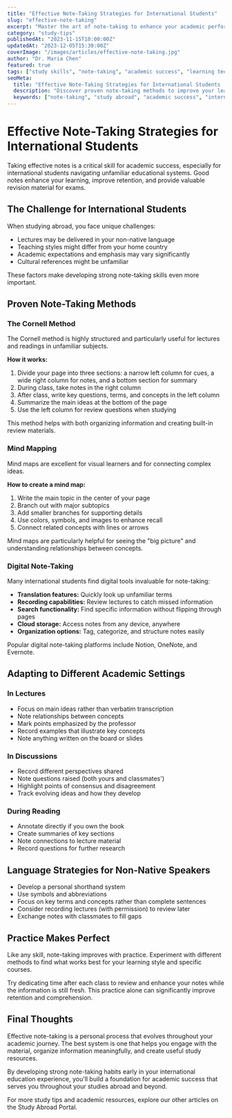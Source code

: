 ```yaml
---
title: "Effective Note-Taking Strategies for International Students"
slug: "effective-note-taking"
excerpt: "Master the art of note-taking to enhance your academic performance while studying abroad."
category: "study-tips"
publishedAt: "2023-11-15T10:00:00Z"
updatedAt: "2023-12-05T15:30:00Z"
coverImage: "/images/articles/effective-note-taking.jpg"
author: "Dr. Maria Chen"
featured: true
tags: ["study skills", "note-taking", "academic success", "learning techniques"]
seoMeta:
  title: "Effective Note-Taking Strategies for International Students | Study Abroad Portal"
  description: "Discover proven note-taking methods to improve your learning, retention, and academic performance when studying in a foreign education system."
  keywords: ["note-taking", "study abroad", "academic success", "international students", "Cornell method", "mind maps"]
---
```


# Effective Note-Taking Strategies for International Students

Taking effective notes is a critical skill for academic success, especially for international students navigating unfamiliar educational systems. Good notes enhance your learning, improve retention, and provide valuable revision material for exams.

## The Challenge for International Students

When studying abroad, you face unique challenges:

- Lectures may be delivered in your non-native language
- Teaching styles might differ from your home country
- Academic expectations and emphasis may vary significantly
- Cultural references might be unfamiliar

These factors make developing strong note-taking skills even more important.

## Proven Note-Taking Methods

### The Cornell Method

The Cornell method is highly structured and particularly useful for lectures and readings in unfamiliar subjects.

**How it works:**
1. Divide your page into three sections: a narrow left column for cues, a wide right column for notes, and a bottom section for summary
2. During class, take notes in the right column
3. After class, write key questions, terms, and concepts in the left column
4. Summarize the main ideas at the bottom of the page
5. Use the left column for review questions when studying

This method helps with both organizing information and creating built-in review materials.

### Mind Mapping

Mind maps are excellent for visual learners and for connecting complex ideas.

**How to create a mind map:**
1. Write the main topic in the center of your page
2. Branch out with major subtopics
3. Add smaller branches for supporting details
4. Use colors, symbols, and images to enhance recall
5. Connect related concepts with lines or arrows

Mind maps are particularly helpful for seeing the "big picture" and understanding relationships between concepts.

### Digital Note-Taking

Many international students find digital tools invaluable for note-taking:

- **Translation features:** Quickly look up unfamiliar terms
- **Recording capabilities:** Review lectures to catch missed information
- **Search functionality:** Find specific information without flipping through pages
- **Cloud storage:** Access notes from any device, anywhere
- **Organization options:** Tag, categorize, and structure notes easily

Popular digital note-taking platforms include Notion, OneNote, and Evernote.

## Adapting to Different Academic Settings

### In Lectures

- Focus on main ideas rather than verbatim transcription
- Note relationships between concepts
- Mark points emphasized by the professor
- Record examples that illustrate key concepts
- Note anything written on the board or slides

### In Discussions

- Record different perspectives shared
- Note questions raised (both yours and classmates')
- Highlight points of consensus and disagreement
- Track evolving ideas and how they develop

### During Reading

- Annotate directly if you own the book
- Create summaries of key sections
- Note connections to lecture material
- Record questions for further research

## Language Strategies for Non-Native Speakers

- Develop a personal shorthand system
- Use symbols and abbreviations
- Focus on key terms and concepts rather than complete sentences
- Consider recording lectures (with permission) to review later
- Exchange notes with classmates to fill gaps

## Practice Makes Perfect

Like any skill, note-taking improves with practice. Experiment with different methods to find what works best for your learning style and specific courses.

Try dedicating time after each class to review and enhance your notes while the information is still fresh. This practice alone can significantly improve retention and comprehension.

## Final Thoughts

Effective note-taking is a personal process that evolves throughout your academic journey. The best system is one that helps you engage with the material, organize information meaningfully, and create useful study resources.

By developing strong note-taking habits early in your international education experience, you'll build a foundation for academic success that serves you throughout your studies abroad and beyond.

For more study tips and academic resources, explore our other articles on the Study Abroad Portal.